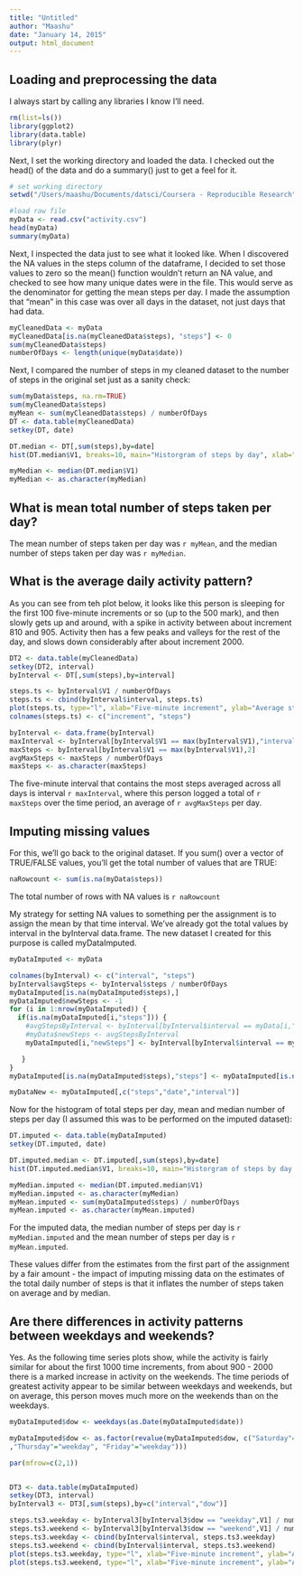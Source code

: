 ```yaml
---
title: "Untitled"
author: "Maashu"
date: "January 14, 2015"
output: html_document
---
```





## Loading and preprocessing the data

I always start by calling any libraries I know I'll need.

```r
rm(list=ls())
library(ggplot2)
library(data.table)
library(plyr)
```

Next, I set the working directory and loaded the data.  I checked out 
the head() of the data and do a summary() just to get a feel for it.
```r

# set working directory
setwd("/Users/maashu/Documents/datsci/Coursera - Reproducible Research")

#load raw file
myData <- read.csv("activity.csv")
head(myData)
summary(myData)
```

Next, I inspected the data just to see what it looked like.
When I discovered the NA values in the steps column of the
dataframe, I decided to set those values to zero so the
mean() function wouldn't return an NA value, and checked
to see how many unique dates were in the file. This would
serve as the denominator for getting the mean steps per 
day.  I made the assumption that "mean" in this case was
over all days in the dataset, not just days that had
data.

```r
myCleanedData <- myData
myCleanedData[is.na(myCleanedData$steps), "steps"] <- 0
sum(myCleanedData$steps)
numberOfDays <- length(unique(myData$date))
```

Next, I compared the number of steps in my cleaned dataset 
to the number of steps in the original set just as a sanity check:

```r
sum(myData$steps, na.rm=TRUE)
sum(myCleanedData$steps)
myMean <- sum(myCleanedData$steps) / numberOfDays
DT <- data.table(myCleanedData)
setkey(DT, date)

DT.median <- DT[,sum(steps),by=date]
hist(DT.median$V1, breaks=10, main="Historgram of steps by day", xlab="Number of steps")

myMedian <- median(DT.median$V1)
myMedian <- as.character(myMedian)
```

## What is mean total number of steps taken per day?

The mean number of steps taken per day was `r myMean`, and the median number
of steps taken per day was `r myMedian`.

## What is the average daily activity pattern?

As you can see from teh plot below, it looks like this person is sleeping for the first 100
five-minute increments or so (up to the 500 mark), and then slowly gets up and around, with
a spike in activity between about increment 810 and 905.  Activity then has a few peaks
and valleys for the rest of the day, and slows down considerably after about increment 2000.

```r

DT2 <- data.table(myCleanedData)
setkey(DT2, interval)
byInterval <- DT[,sum(steps),by=interval]

steps.ts <- byInterval$V1 / numberOfDays
steps.ts <- cbind(byInterval$interval, steps.ts)
plot(steps.ts, type="l", xlab="Five-minute increment", ylab="Average steps")
colnames(steps.ts) <- c("increment", "steps")

byInterval <- data.frame(byInterval)
maxInterval <- byInterval[byInterval$V1 == max(byInterval$V1),"interval"]
maxSteps <- byInterval[byInterval$V1 == max(byInterval$V1),2]
avgMaxSteps <- maxSteps / numberOfDays
maxSteps <- as.character(maxSteps)
```
The five-minute interval that contains the most steps averaged across all days is
interval `r maxInterval`, where this person logged a total of `r maxSteps` over the
time period, an average of `r avgMaxSteps` per day.


## Imputing missing values

For this, we'll go back to the original dataset.  If you sum() over a vector of TRUE/FALSE
values, you'll get the total number of values that are TRUE:
```r
naRowcount <- sum(is.na(myData$steps))
```
The total number of rows with NA values is `r naRowcount`

My strategy for setting NA values to something per the assignment is to assign the mean
by that time interval.  We've already got the total values by interval in the byInterval
data.frame.  The new dataset I created for this purpose is called myDataImputed.

```r
myDataImputed <- myData

colnames(byInterval) <- c("interval", "steps")
byInterval$avgSteps <- byInterval$steps / numberOfDays
myDataImputed[is.na(myDataImputed$steps),]
myDataImputed$newSteps <- -1
for (i in 1:nrow(myDataImputed)) {
  if(is.na(myDataImputed[i,"steps"])) {
    #avgStepsByInterval <- byInterval[byInterval$interval == myData[i,"interval"],"avgSteps"]
    #myData$newSteps <- avgStepsByInterval
    myDataImputed[i,"newSteps"] <- byInterval[byInterval$interval == myDataImputed[i,"interval"],"avgSteps"]

   }
}
myDataImputed[is.na(myDataImputed$steps),"steps"] <- myDataImputed[is.na(myDataImputed$steps),"newSteps"]

myDataNew <- myDataImputed[,c("steps","date","interval")]
```
Now for the histogram of total steps per day, mean and median number of steps per day (I assumed
this was to be performed on the imputed dataset):

```r
DT.imputed <- data.table(myDataImputed)
setkey(DT.imputed, date)

DT.imputed.median <- DT.imputed[,sum(steps),by=date]
hist(DT.imputed.median$V1, breaks=10, main="Historgram of steps by day (including imputed values)", xlab="Number of steps")

myMedian.imputed <- median(DT.imputed.median$V1)
myMedian.imputed <- as.character(myMedian)
myMean.imputed <- sum(myDataImputed$steps) / numberOfDays
myMean.imputed <- as.character(myMean.imputed)
```
For the imputed data, the median number of steps per day is `r myMedian.imputed` and the
mean number of steps per day is `r myMean.imputed`.

These values differ from the estimates from the first part of the assignment by a fair amount - the
impact of imputing missing data on the estimates of the total daily number of steps is that it
inflates the number of steps taken on average and by median.

## Are there differences in activity patterns between weekdays and weekends?

Yes.  As the following time series plots show, while the activity is fairly similar
for about the first 1000 time increments, from about 900 - 2000 there is a marked
increase in activity on the weekends.  The time periods of greatest activity appear
to be similar between weekdays and weekends, but on average, this person moves
much more on the weekends than on the weekdays.
```r
myDataImputed$dow <- weekdays(as.Date(myDataImputed$date))

myDataImputed$dow <- as.factor(revalue(myDataImputed$dow, c("Saturday"="weekend", "Sunday"="weekend", "Monday"="weekday", "Tuesday"="weekday", "Wednesday"="weekday"
,"Thursday"="weekday", "Friday"="weekday")))

par(mfrow=c(2,1))


DT3 <- data.table(myDataImputed)
setkey(DT3, interval)
byInterval3 <- DT3[,sum(steps),by=c("interval","dow")]

steps.ts3.weekday <- byInterval3[byInterval3$dow == "weekday",V1] / numberOfDays
steps.ts3.weekend <- byInterval3[byInterval3$dow == "weekend",V1] / numberOfDays
steps.ts3.weekday <- cbind(byInterval$interval, steps.ts3.weekday)
steps.ts3.weekend <- cbind(byInterval$interval, steps.ts3.weekend)
plot(steps.ts3.weekday, type="l", xlab="Five-minute increment", ylab="Average steps (weekday)")
plot(steps.ts3.weekend, type="l", xlab="Five-minute increment", ylab="Average steps (weekend)")

```

